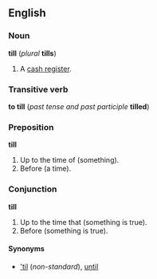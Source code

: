 ==English==
===Noun===
'''till''' (''plural'' '''tills''')

#A [[cash register]].

===Transitive verb===
'''to till''' (''past tense and past participle'' '''tilled''')

===Preposition===
'''till'''
#Up to the time of (something).
#Before (a time).

===Conjunction===
'''till'''
#Up to the time that (something is true).
#Before (something is true).

====Synonyms====
*[['til]] (''non-standard''), [[until]]